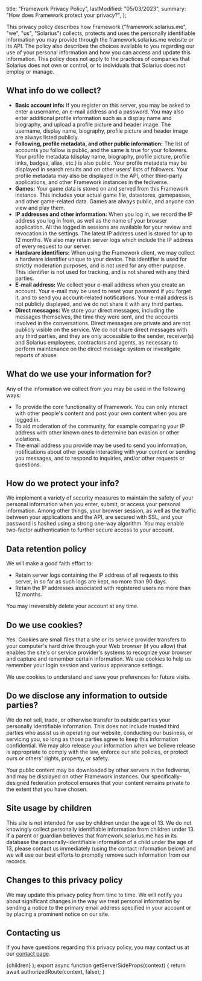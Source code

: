 
  title: "Framework Privacy Policy",
  lastModified: "05/03/2023",
  summary: "How does Framework protect your privacy?",
};

This privacy policy describes how Framework ("framework.solarius.me", "we", "us", "Solarius") collects,
protects and uses the personally identifiable information you may provide through the
framework.solarius.me website or its API. The policy also describes the choices available to you
regarding our use of your personal information and how you can access and update this information. This policy
does not apply to the practices of companies that Solarius does not own or control, or to
individuals that Solarius does not employ or manage.

## What info do we collect?

- **Basic account info:** If you register on this server, you may be asked to enter a username, an e-mail address and a
  password. You may also enter additional profile information such as a display name and biography,
  and upload a profile picture and header image. The username, display name, biography, profile
  picture and header image are always listed publicly.
- **Following, profile metadata, and other public information:** The list of accounts you follow is public, and
  the same is true for your followers. Your profile metadata (display name, biography, profile picture,
  profile links, badges, alias, etc.) is also public. Your profile metadata may be displayed in search
  results and on other users' lists of followers. Your profile metadata may also be displayed in the
  API, other third-party applications, and other Framework instances in the fediverse.
- **Games:** Your game data is stored on and served from this Framework instance. This includes your
  actual game file, datastores, gamepasses, and other game-related data. Games are always public,
  and anyone can view and play them.
- **IP addresses and other information:** When you log in, we record the IP address you log in from,
  as well as the name of your browser application. All the logged in sessions are available for your
  review and revocation in the settings. The latest IP address used is stored for up to 12 months.
  We also may retain server logs which include the IP address of every request to our server.
- **Hardware identifiers:** When using the Framework client, we may collect a hardware identifier
  unique to your device. This identifier is used for strictly moderation purposes, and is not used
  for any other purpose. This identifier is not used for tracking, and is not shared with any third
  parties.
- **E-mail address:** We collect your e-mail address when you create an account. Your e-mail may be
  used to reset your password if you forget it, and to send you account-related notifications.
  Your e-mail address is not publicly displayed, and we do not share it with any third parties.
- **Direct messages:** We store your direct messages, including the messages themselves, the time
  they were sent, and the accounts involved in the conversations. Direct messages are private and
  are not publicly visible on the service. We do not share direct messages with any third parties,
  and they are only accessible to the sender, receiver(s) and Solarius employees, contractors and
  agents, as necessary to perform maintenance on the direct message system or investigate reports
  of abuse.

## What do we use your information for?

Any of the information we collect from you may be used in the following ways:

- To provide the core functionality of Framework. You can only interact with other people's content
  and post your own content when you are logged in.
- To aid moderation of the community, for example comparing your IP address with other known ones to
  determine ban evasion or other violations.
- The email address you provide may be used to send you information, notifications about other people
  interacting with your content or sending you messages, and to respond to inquiries, and/or other
  requests or questions.

## How do we protect your info?

We implement a variety of security measures to maintain the safety of your personal information
when you enter, submit, or access your personal information. Among other things, your browser session,
as well as the traffic between your applications and the API, are secured with SSL, and your password
is hashed using a strong one-way algorithm. You may enable two-factor authentication to further secure
access to your account.

## Data retention policy

We will make a good faith effort to:

- Retain server logs containing the IP address of all requests to this server, in so far as such logs
  are kept, no more than 90 days.
- Retain the IP addresses associated with registered users no more than 12 months.

You may irreversibly delete your account at any time.

## Do we use cookies?

Yes. Cookies are small files that a site or its service provider transfers to your computer's hard
drive through your Web browser (if you allow) that enables the site's or service provider's systems
to recognize your browser and capture and remember certain information. We use cookies to help us
remember your login session and various appearance settings.

We use cookies to understand and save your preferences for future visits.

## Do we disclose any information to outside parties?

We do not sell, trade, or otherwise transfer to outside parties your personally identifiable
information. This does not include trusted third parties who assist us in operating our website,
conducting our business, or servicing you, so long as those parties agree to keep this information
confidential. We may also release your information when we believe release is appropriate to comply
with the law, enforce our site policies, or protect ours or others' rights, property, or safety.

Your public content may be downloaded by other servers in the fediverse, and may be displayed on
other Framework instances. Our specifically-designed federation protocol ensures that your content
remains private to the extent that you have chosen.

## Site usage by children

This site is not intended for use by children under the age of 13. We do not knowingly collect
personally identifiable information from children under 13. If a parent or guardian believes that
framework.solarius.me has in its database the personally-identifiable information of a child under
the age of 13, please contact us immediately (using the contact information below) and we will use
our best efforts to promptly remove such information from our records.

## Changes to this privacy policy

We may update this privacy policy from time to time. We will notify you about significant changes
in the way we treat personal information by sending a notice to the primary email address specified
in your account or by placing a prominent notice on our site.

## Contacting us

If you have questions regarding this privacy policy, you may contact us at our [contact page](/support).

  <DocWrapper meta={meta}>{children}</DocWrapper>
);
export async function getServerSideProps(context) {
  return await authorizedRoute(context, false);
}

